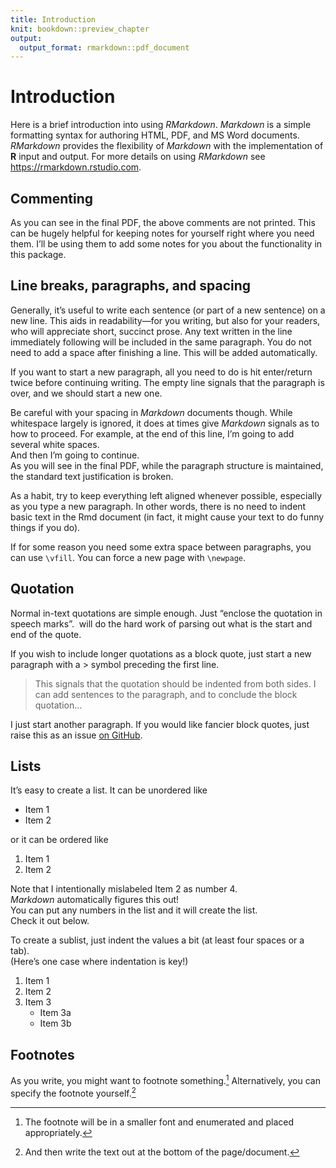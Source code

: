 ```yaml
---
title: Introduction
knit: bookdown::preview_chapter
output:
  output_format: rmarkdown::pdf_document
---
```


# Introduction {#intro}

Here is a brief introduction into using *RMarkdown*.
_Markdown_ is a simple formatting syntax for authoring HTML, PDF, and MS Word documents.
_RMarkdown_ provides the flexibility of _Markdown_ with the implementation of **R** input and output.
For more details on using _RMarkdown_ see <https://rmarkdown.rstudio.com>.

## Commenting

<!-- 
If you'd like to include a comment that won't be produced in your resulting file 
enclose it in a block like this.
-->

<!-- If it's just a single line, you can wrap it like this. -->

As you can see in the final PDF, the above comments are not printed.
This can be hugely helpful for keeping notes for yourself
right where you need them.
I'll be using them to add some notes for you about the functionality in this package.

<!--
The {#intro} text after the chapter declaration will allow us to link throughout the document back to the beginning of Chapter 1.  
These labels will automatically be generated (if not specified) by changing the spaces to hyphens and capital letters to lowercase.  
Look for the reference to this label at the beginning of Chapter 2.
-->

## Line breaks, paragraphs, and spacing

Generally, it's useful to write each sentence (or part of a new sentence) on a new line.
This aids in readability---for you writing, but also for your readers, who will appreciate short, succinct prose.
Any text written in the line immediately following will be included in the same paragraph.
You do not need to add a space after finishing a line.
This will be added automatically.

If you want to start a new paragraph, all you need to do is hit enter/return twice before continuing writing.
The empty line signals that the paragraph is over, and we should start a new one.

Be careful with your spacing in _Markdown_ documents though.
While whitespace largely is ignored, it does at times give _Markdown_ signals as to how to proceed.
For example, at the end of this line, I'm going to add several white spaces.   
And then I'm going to continue.  
As you will see in the final PDF, while the paragraph structure is maintained,
the standard text justification is broken.

As a habit, try to keep everything left aligned whenever possible, especially as you type a new paragraph.
In other words, there is no need to indent basic text in the Rmd document 
(in fact, it might cause your text to do funny things if you do).

\vfill

If for some reason you need some extra space between paragraphs,
you can use `\vfill`.
You can force a new page with `\newpage`.

\newpage

## Quotation

Normal in-text quotations are simple enough.
Just "enclose the quotation in speech marks".
\LaTeX\ will do the hard work of parsing out what is the start and end of the quote.

If you wish to include longer quotations as a block quote,
just start a new paragraph with a > symbol preceding the first line.

> This signals that the quotation should be indented from both sides.
I can add sentences to the paragraph,
and to conclude the block quotation...

I just start another paragraph.
If you would like fancier block quotes,
just raise this as an issue [on GitHub](https://github.com/jhollway/iheiddown).

## Lists

It's easy to create a list.
It can be unordered like

* Item 1
* Item 2

or it can be ordered like

1. Item 1
4. Item 2

Note that I intentionally mislabeled Item 2 as number 4.  
_Markdown_ automatically figures this out!  
You can put any numbers in the list and it will create the list.  
Check it out below.

To create a sublist, just indent the values a bit (at least four spaces or a tab).  
(Here's one case where indentation is key!)

1. Item 1
1. Item 2
1. Item 3
    - Item 3a
    - Item 3b

## Footnotes

As you write, you might want to footnote something.^[The footnote will be in a smaller font and enumerated and placed appropriately.] 
Alternatively, you can specify the footnote yourself.[^2]


[^2]: And then write the text out at the bottom of the page/document.


